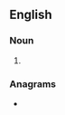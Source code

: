 ==English==

===Noun===
{{head|en|noun plural form}}

# {{plural of|bottler|lang=en}}

===Anagrams===
* {{anagrams|en|blotters}}